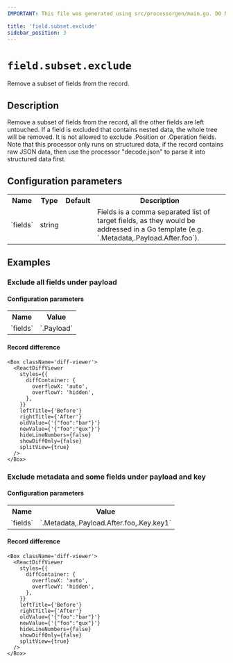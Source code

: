 ```yaml
---
IMPORTANT: This file was generated using src/processorgen/main.go. DO NOT EDIT.

title: 'field.subset.exclude'
sidebar_position: 3
---
```



# `field.subset.exclude`

Remove a subset of fields from the record.

## Description

Remove a subset of fields from the record, all the other fields are left untouched.
If a field is excluded that contains nested data, the whole tree will be removed.
It is not allowed to exclude .Position or .Operation fields.
Note that this processor only runs on structured data, if the record contains raw JSON data, then use the processor "decode.json" to parse it into structured data first.

## Configuration parameters

<table>
    <tr>
      <th>Name</th>
      <th>Type</th>
      <th>Default</th>
      <th>Description</th>
    </tr>
    <tr>
      <td>`fields`</td>
      <td>string</td>
      <td><Chip label="null" /></td>
      <td>Fields is a comma separated list of target fields, as they would be addressed in a Go template (e.g. `.Metadata,.Payload.After.foo`).</td>
    </tr>
  </table>

## Examples

### Exclude all fields under payload



#### Configuration parameters

<table>
  <tr>
    <th>Name</th>
    <th>Value</th>
  </tr>
  <tr>
    <td>`fields`</td>
    <td>`.Payload`</td>
  </tr>
</table>

#### Record difference

```mdx-code-block
<Box className='diff-viewer'>
  <ReactDiffViewer
    styles={{
      diffContainer: {
        overflowX: 'auto',
        overflowY: 'hidden',
      },
    }}
    leftTitle={'Before'}
    rightTitle={'After'}
    oldValue={'{"foo":"bar"}'}
    newValue={'{"foo":"qux"}'}
    hideLineNumbers={false}
    showDiffOnly={false}
    splitView={true}
  />
</Box>
```

### Exclude metadata and some fields under payload and key



#### Configuration parameters

<table>
  <tr>
    <th>Name</th>
    <th>Value</th>
  </tr>
  <tr>
    <td>`fields`</td>
    <td>`.Metadata,.Payload.After.foo,.Key.key1`</td>
  </tr>
</table>

#### Record difference

```mdx-code-block
<Box className='diff-viewer'>
  <ReactDiffViewer
    styles={{
      diffContainer: {
        overflowX: 'auto',
        overflowY: 'hidden',
      },
    }}
    leftTitle={'Before'}
    rightTitle={'After'}
    oldValue={'{"foo":"bar"}'}
    newValue={'{"foo":"qux"}'}
    hideLineNumbers={false}
    showDiffOnly={false}
    splitView={true}
  />
</Box>
```

